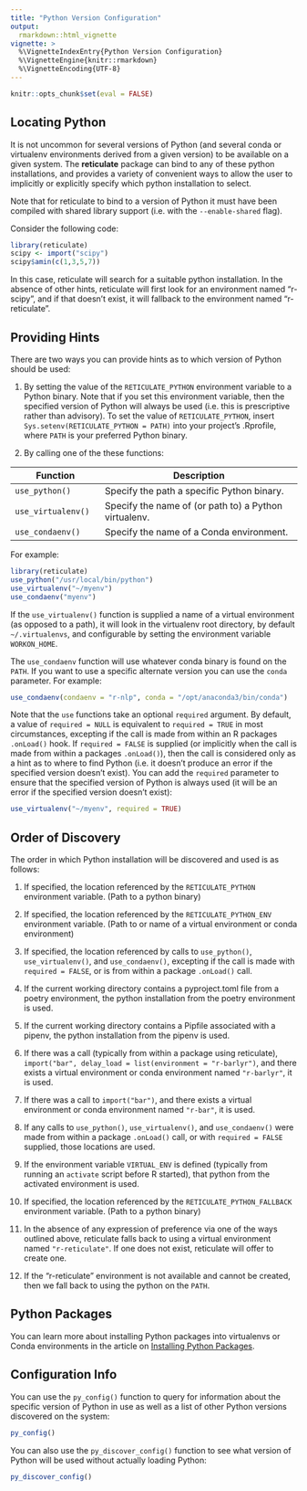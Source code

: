 ```yaml
---
title: "Python Version Configuration"
output: 
  rmarkdown::html_vignette
vignette: >
  %\VignetteIndexEntry{Python Version Configuration}
  %\VignetteEngine{knitr::rmarkdown}
  %\VignetteEncoding{UTF-8}
---
```


```r
knitr::opts_chunk$set(eval = FALSE)
```

## Locating Python

It is not uncommon for several versions of Python (and several conda or virtualenv environments derived from a given version) to be available on a given system. The **reticulate** package can bind to any of these python installations, and provides a variety of convenient ways to allow the user to implicitly or explicitly specify which python installation to select.

Note that for reticulate to bind to a version of Python it must have been compiled with shared library support (i.e. with the `--enable-shared` flag).

Consider the following code:

```r
library(reticulate)
scipy <- import("scipy")
scipy$amin(c(1,3,5,7))
```

In this case, reticulate will search for a suitable python installation. In the absence of other hints, reticulate will first look for an environment named "r-scipy", and if that doesn't exist, it will fallback to the environment named "r-reticulate".

## Providing Hints

There are two ways you can provide hints as to which version of Python should be used:

1.  By setting the value of the `RETICULATE_PYTHON` environment variable to a Python binary. Note that if you set this environment variable, then the specified version of Python will always be used (i.e. this is prescriptive rather than advisory). To set the value of `RETICULATE_PYTHON`, insert `Sys.setenv(RETICULATE_PYTHON = PATH)` into your project's .Rprofile, where `PATH` is your preferred Python binary.

2.  By calling one of the these functions:

| Function           | Description                                           |
|-----------------------|-------------------------------------------------|
| `use_python()`     | Specify the path a specific Python binary.            |
| `use_virtualenv()` | Specify the name of (or path to) a Python virtualenv. |
| `use_condaenv()`   | Specify the name of a Conda environment.              |

For example:

```r
library(reticulate)
use_python("/usr/local/bin/python")
use_virtualenv("~/myenv")
use_condaenv("myenv")
```

If the `use_virtualenv()` function is supplied a name of a virtual environment (as opposed to a path), it will look in the virtualenv root directory, by default `~/.virtualenvs`, and configurable by setting the environment variable `WORKON_HOME`.

The `use_condaenv` function will use whatever conda binary is found on the `PATH`. If you want to use a specific alternate version you can use the `conda` parameter. For example:

```r
use_condaenv(condaenv = "r-nlp", conda = "/opt/anaconda3/bin/conda")
```

Note that the `use` functions take an optional `required` argument. By default, a value of `required = NULL` is equivalent to `required = TRUE` in most circumstances, excepting if the call is made from within an R packages `.onLoad()` hook. If `required = FALSE` is supplied (or implicitly when the call is made from within a packages `.onLoad()`), then the call is considered only as a hint as to where to find Python (i.e. it doesn't produce an error if the specified version doesn't exist). You can add the `required` parameter to ensure that the specified version of Python is always used (it will be an error if the specified version doesn't exist):

```r
use_virtualenv("~/myenv", required = TRUE)
```

## Order of Discovery

The order in which Python installation will be discovered and used is as follows:

1.  If specified, the location referenced by the `RETICULATE_PYTHON` environment variable. (Path to a python binary)

2.  If specified, the location referenced by the `RETICULATE_PYTHON_ENV` environment variable. (Path to or name of a virtual environment or conda environment)

3.  If specified, the location referenced by calls to `use_python()`, `use_virtualenv()`, and `use_condaenv()`, excepting if the call is made with `required = FALSE`, or is from within a package `.onLoad()` call.

4.  If the current working directory contains a pyproject.toml file from a poetry environment, the python installation from the poetry environment is used.

5.  If the current working directory contains a Pipfile associated with a pipenv, the python installation from the pipenv is used.

6.  If there was a call (typically from within a package using reticulate), `import("bar", delay_load = list(environment = "r-barlyr")`, and there exists a virtual environment or conda environment named `"r-barlyr"`, it is used.

7.  If there was a call to `import("bar")`, and there exists a virtual environment or conda environment named `"r-bar"`, it is used.

8.  If any calls to `use_python()`, `use_virtualenv()`, and `use_condaenv()` were made from within a package `.onLoad()` call, or with `required = FALSE` supplied, those locations are used.

9.  If the environment variable `VIRTUAL_ENV` is defined (typically from running an `activate` script before R started), that python from the activated environment is used.

10. If specified, the location referenced by the `RETICULATE_PYTHON_FALLBACK` environment variable. (Path to a python binary)

11. In the absence of any expression of preference via one of the ways outlined above, reticulate falls back to using a virtual environment named `"r-reticulate"`. If one does not exist, reticulate will offer to create one.

12. If the "r-reticulate" environment is not available and cannot be created, then we fall back to using the python on the `PATH`.

## Python Packages

You can learn more about installing Python packages into virtualenvs or Conda environments in the article on [Installing Python Packages](python_packages.html).

## Configuration Info

You can use the `py_config()` function to query for information about the specific version of Python in use as well as a list of other Python versions discovered on the system:

```r
py_config()
```

You can also use the `py_discover_config()` function to see what version of Python will be used without actually loading Python:

```r
py_discover_config()
```
